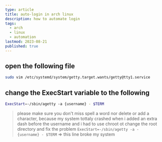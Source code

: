 ```yaml
---
type: article
title: auto-login in arch linux
description: how to automate login
tags:
  - arch
  - linux
  - automation
lastmod: 2023-08-21
published: true
---
```


## open the following file 
```sh
sudo vim /etc/systemd/system/getty.target.wants/getty@tty1.service
```

## change the ExecStart variable to the following
```sh
ExecStart=-/sbin/agetty -a {username} - $TERM
```

> please make sure you don't miss spell a word nor delete or add a character, because my system tottaly crashed when i added an extra dash before the username and i had to use chroot ot change the root directory and fix the problem
> `ExecStart=-/sbin/agetty -a - {username} - $TERM` => this line broke my system
